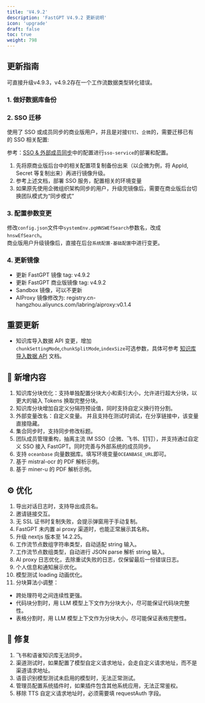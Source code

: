```yaml
---
title: 'V4.9.2'
description: 'FastGPT V4.9.2 更新说明'
icon: 'upgrade'
draft: false
toc: true
weight: 798
---
```

## 更新指南

可直接升级v4.9.3，v4.9.2存在一个工作流数据类型转化错误。

### 1. 做好数据库备份

### 2. SSO 迁移

使用了 SSO 或成员同步的商业版用户，并且是对接`钉钉`、`企微`的，需要迁移已有的 SSO 相关配置: 

参考：[SSO & 外部成员同步](/docs/guide/admin/sso)中的配置进行`sso-service`的部署和配置。

1. 先将原商业版后台中的相关配置项复制备份出来（以企微为例，将 AppId, Secret 等复制出来）再进行镜像升级。
2. 参考上述文档，部署 SSO 服务，配置相关的环境变量
3. 如果原先使用企微组织架构同步的用户，升级完镜像后，需要在商业版后台切换团队模式为“同步模式”

### 3. 配置参数变更

修改`config.json`文件中`systemEnv.pgHNSWEfSearch`参数名，改成`hnswEfSearch`。  
商业版用户升级镜像后，直接在后台`系统配置-基础配置`中进行变更。

### 4. 更新镜像

- 更新 FastGPT 镜像 tag: v4.9.2
- 更新 FastGPT 商业版镜像 tag: v4.9.2
- Sandbox 镜像，可以不更新
- AIProxy 镜像修改为: registry.cn-hangzhou.aliyuncs.com/labring/aiproxy:v0.1.4

## 重要更新

- 知识库导入数据 API 变更，增加`chunkSettingMode`,`chunkSplitMode`,`indexSize`可选参数，具体可参考 [知识库导入数据 API](/docs/development/openapi/dataset) 文档。

## 🚀 新增内容

1. 知识库分块优化：支持单独配置分块大小和索引大小，允许进行超大分块，以更大的输入 Tokens 换取完整分块。
2. 知识库分块增加自定义分隔符预设值，同时支持自定义换行符分割。
3. 外部变量改名：自定义变量。 并且支持在测试时调试，在分享链接中，该变量直接隐藏。
4. 集合同步时，支持同步修改标题。
5. 团队成员管理重构，抽离主流 IM SSO（企微、飞书、钉钉），并支持通过自定义 SSO 接入 FastGPT。同时完善与外部系统的成员同步。 
6. 支持 `oceanbase` 向量数据库。填写环境变量`OCEANBASE_URL`即可。
7. 基于 mistral-ocr 的 PDF 解析示例。
8. 基于 miner-u 的 PDF 解析示例。

## ⚙️ 优化

1. 导出对话日志时，支持导出成员名。
2. 邀请链接交互。
3. 无 SSL 证书时复制失败，会提示弹窗用于手动复制。
4. FastGPT 未内置 ai proxy 渠道时，也能正常展示其名称。
5. 升级 nextjs 版本至 14.2.25。
6. 工作流节点数组字符串类型，自动适配 string 输入。
7. 工作流节点数组类型，自动进行 JSON parse 解析 string 输入。
8. AI proxy 日志优化，去除重试失败的日志，仅保留最后一份错误日志。
9. 个人信息和通知展示优化。
10. 模型测试 loading 动画优化。
11. 分块算法小调整：  
  * 跨处理符号之间连续性更强。  
  * 代码块分割时，用 LLM 模型上下文作为分块大小，尽可能保证代码块完整性。
  * 表格分割时，用 LLM 模型上下文作为分块大小，尽可能保证表格完整性。

## 🐛 修复

1. 飞书和语雀知识库无法同步。
2. 渠道测试时，如果配置了模型自定义请求地址，会走自定义请求地址，而不是渠道请求地址。
3. 语音识别模型测试未启用的模型时，无法正常测试。
4. 管理员配置系统插件时，如果插件包含其他系统应用，无法正常鉴权。
5. 移除 TTS 自定义请求地址时，必须需要填 requestAuth 字段。